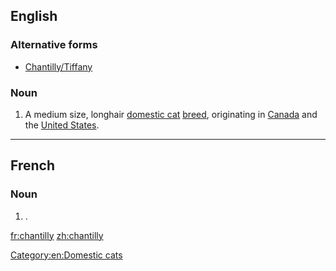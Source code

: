 {{also|Chantilly}}
==English==

===Alternative forms===
* [[Chantilly/Tiffany]] {{qualifier|Canada}}

===Noun===
{{en-noun|?}}
{{wikipedia|Chantilly-Tiffany cat}}

# A medium size, longhair [[domestic cat]] [[breed]], originating in [[Canada]] and the [[United States]].

[[Category:en:Domestic cats]]
----

==French==

===Noun===
{{fr-noun|f}}

# {{l|en|Chantilly cream}}.

[[fr:chantilly]]
[[zh:chantilly]]
